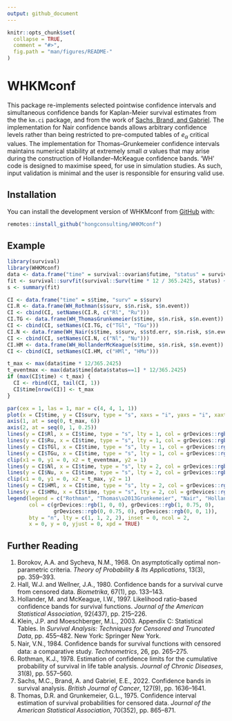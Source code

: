 ```yaml
---
output: github_document
---
```


<!-- README.md is generated from README.Rmd. Please edit that file -->

```r
knitr::opts_chunk$set(
  collapse = TRUE,
  comment = "#>",
  fig.path = "man/figures/README-"
)
```

# WHKMconf

<!-- badges: start -->
<!-- badges: end -->

This package re-implements selected pointwise confidence intervals and simultaneous confidence bands for Kaplan-Meier survival estimates from the the `km.ci` package, and from the work of [Sachs, Brand, and Gabriel](https://doi.org/10.1038/s41416-022-01920-5). The implementation for Nair confidence bands allows arbitrary confidence levels rather than being restricted to pre-computed tables of $e_\alpha$ critical values. The implementation for Thomas–Grunkemeier confidence intervals maintains numerical stability at extremely small $\alpha$ values that may arise during the construction of Hollander–McKeague confidence bands. 'WH' code is designed to maximise speed, for use in simulation studies. As such, input validation is minimal and the user is responsible for ensuring valid use.
    
## Installation

You can install the development version of WHKMconf from [GitHub](https://github.com/hongconsulting/WHKMconf) with:

``` r
remotes::install_github("hongconsulting/WHKMconf")
```

## Example

```r
library(survival)
library(WHKMconf)
data <- data.frame("time" = survival::ovarian$futime, "status" = survival::ovarian$fustat)
fit <- survival::survfit(survival::Surv(time * 12 / 365.2425, status) ~ 1, data = data)
s <- summary(fit)

CI <- data.frame("time" = s$time, "surv" = s$surv)
CI.R <- data.frame(WH_Rothman(s$surv, s$n.risk, s$n.event))
CI <- cbind(CI, setNames(CI.R, c("Rl", "Ru")))
CI.TG <- data.frame(WH_ThomasGrunkemeier(s$time, s$n.risk, s$n.event))
CI <- cbind(CI, setNames(CI.TG, c("TGl", "TGu")))
CI.N <- data.frame(WH_Nair(s$time, s$surv, s$std.err, s$n.risk, s$n.event))
CI <- cbind(CI, setNames(CI.N, c("Nl", "Nu")))
CI.HM <- data.frame(WH_HollanderMcKeague(s$time, s$n.risk, s$n.event))
CI <- cbind(CI, setNames(CI.HM, c("HMl", "HMu")))

t_max <- max(data$time * 12/365.2425)
t_eventmax <- max(data$time[data$status==1] * 12/365.2425)
if (max(CI$time) < t_max) {
  CI <- rbind(CI, tail(CI, 1))
  CI$time[nrow(CI)] <- t_max
}

par(cex = 1, las = 1, mar = c(4, 4, 1, 1))
plot(x = CI$time, y = CI$surv, type = "s", xaxs = "i", yaxs = "i", xaxt = "n", yaxt = "n", xlab = "Time (months)", ylab = "Overall survival", xlim = c(0, t_max), ylim = c(0, 1))
axis(1, at = seq(0, t_max, 6))
axis(2, at = seq(0, 1, 0.25))
lines(y = CI$Rl, x = CI$time, type = "s", lty = 1, col = grDevices::rgb(1, 0, 0))
lines(y = CI$Ru, x = CI$time, type = "s", lty = 1, col = grDevices::rgb(1, 0, 0))
lines(y = CI$TGl, x = CI$time, type = "s", lty = 1, col = grDevices::rgb(1, 0.75, 0))
lines(y = CI$TGu, x = CI$time, type = "s", lty = 1, col = grDevices::rgb(1, 0.75, 0))
clip(x1 = 0, y1 = 0, x2 = t_eventmax, y2 = 1)
lines(y = CI$Nl, x = CI$time, type = "s", lty = 2, col = grDevices::rgb(0, 0.75, 0))
lines(y = CI$Nu, x = CI$time, type = "s", lty = 2, col = grDevices::rgb(0, 0.75, 0))
clip(x1 = 0, y1 = 0, x2 = t_max, y2 = 1)
lines(y = CI$HMl, x = CI$time, type = "s", lty = 2, col = grDevices::rgb(0, 0, 1))
lines(y = CI$HMu, x = CI$time, type = "s", lty = 2, col = grDevices::rgb(0, 0, 1))
legend(legend = c("Rothman", "Thomas\u2013Grunkemeier", "Nair", "Hollander\u2013McKeague"),
       col = c(grDevices::rgb(1, 0, 0), grDevices::rgb(1, 0.75, 0),
               grDevices::rgb(0, 0.75, 0), grDevices::rgb(0, 0, 1)),
       bty = "n", lty = c(1, 1, 2, 2), inset = 0, ncol = 2,
       x = 0, y = 0, yjust = 0, xpd = TRUE)
```

## Further Reading

1. Borokov, A.A. and Sycheva, N.M., 1968. On asymptotically optimal non-parametric criteria. *Theory of Probability & Its Applications*, 13(3), pp. 359–393.
2. Hall, W.J. and Wellner, J.A., 1980. Confidence bands for a survival curve from censored data. *Biometrika*, 67(1), pp. 133–143.
3. Hollander, M. and McKeague, I.W., 1997. Likelihood ratio-based confidence bands for survival functions. *Journal of the American Statistical Association*, 92(437), pp. 215–226.
4. Klein, J.P. and Moeschberger, M.L., 2003. Appendix C: Statistical Tables. In *Survival Analysis: Techniques for Censored and Truncated Data*, pp. 455–482. New York: Springer New York.
5. Nair, V.N., 1984. Conﬁdence bands for survival functions with censored data: a comparative study. *Technometrics*, 26, pp. 265–275.
6. Rothman, K.J., 1978. Estimation of confidence limits for the cumulative probability of survival in life table analysis. *Journal of Chronic Diseases*, 31(8), pp. 557–560.
7. Sachs, M.C., Brand, A. and Gabriel, E.E., 2022. Confidence bands in survival analysis. *British Journal of Cancer*, 127(9), pp. 1636–1641.
8. Thomas, D.R. and Grunkemeier, G.L., 1975. Confidence interval estimation of  survival probabilities for censored data. *Journal of the American Statistical Association*, 70(352), pp. 865–871.
